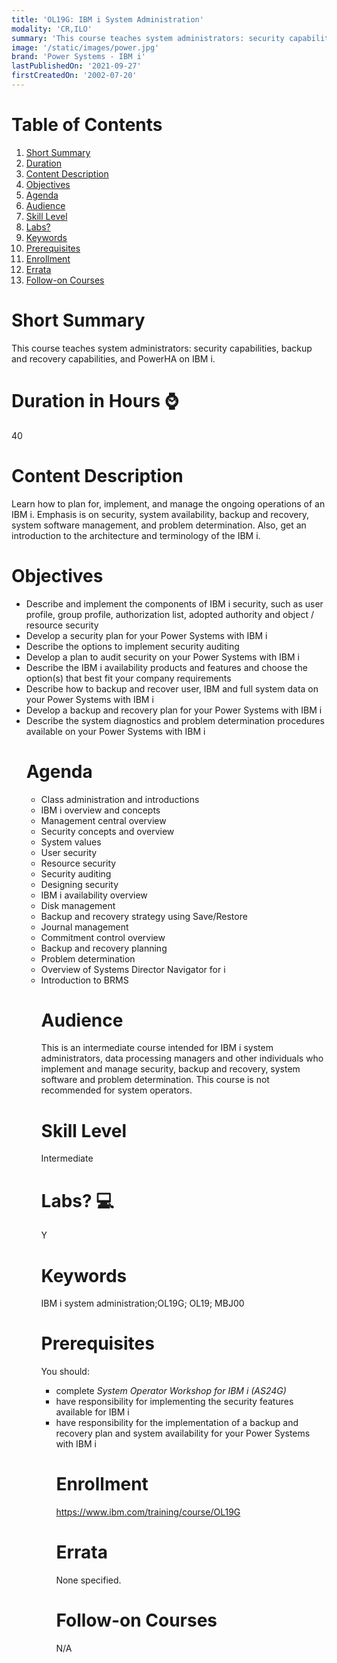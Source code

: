 ```yaml
---
title: 'OL19G: IBM i System Administration'
modality: 'CR,ILO'
summary: 'This course teaches system administrators: security capabilities, backup and recovery capabilities, and PowerHA on IBM i.   '
image: '/static/images/power.jpg'
brand: 'Power Systems - IBM i'
lastPublishedOn: '2021-09-27'
firstCreatedOn: '2002-07-20'
---
```

# Table of Contents
1.  [Short Summary](#short-summary)
2.  [Duration](#duration-in-hours-)
3.  [Content Description](#content-description)
4.  [Objectives](#objectives)
5.  [Agenda](#agenda)
6.  [Audience](#audience)
7.  [Skill Level](#skill-level)
8.  [Labs?](#labs-)
9.  [Keywords](#keywords)
10. [Prerequisites](#prerequisites)
11. [Enrollment](#enrollment)
12. [Errata](#errata)
13. [Follow-on Courses](#follow-on-courses)

# Short Summary
This course teaches system administrators: security capabilities, backup and recovery capabilities, and PowerHA on IBM i.   

# Duration in Hours ⌚
40

# Content Description
<p>Learn how to plan for, implement, and manage the ongoing operations of an IBM i. Emphasis is on security, system availability, backup and recovery, system software management, and problem determination. Also, get an introduction to the architecture and terminology of the IBM i.</p>

# Objectives
<ul />
	<li />Describe and implement the components of IBM i security, such as user profile, group profile, authorization list, adopted authority and object / resource security
	<li />Develop a security plan for your Power Systems with IBM i
	<li />Describe the options to implement security auditing
	<li />Develop a plan to audit security on your Power Systems with IBM i
	<li />Describe the IBM i availability products and features and choose the option(s) that best fit your company requirements
	<li />Describe how to backup and recover user, IBM and full system data on your Power Systems with IBM i
	<li />Develop a backup and recovery plan for your Power Systems with IBM i
	<li />Describe the system diagnostics and problem determination procedures available on your Power Systems with IBM i


# Agenda
<ul /><li />Class administration and introductions<li />IBM i overview and concepts<li />Management central overview<li />Security concepts and overview<li />System values<li />User security<li />Resource security<li />Security auditing<li />Designing security<li />IBM i availability overview<li />Disk management<li />Backup and recovery strategy using Save/Restore<li />Journal management<li />Commitment control overview<li />Backup and recovery planning<li />Problem determination<li />Overview of Systems Director Navigator for i<li />Introduction to BRMS

# Audience
<p>This is an intermediate course intended for IBM i system administrators, data processing managers and other individuals who implement and manage security, backup and recovery, system software and problem determination. This course is not recommended for system operators.</p>

# Skill Level
Intermediate        

# Labs? 💻
Y

# Keywords
IBM i system administration;OL19G; OL19; MBJ00

# Prerequisites
<p>You should:</p>

<ul />
	<li />complete <em>System Operator Workshop for IBM i (AS24G) </em>
	<li />have responsibility for implementing the security features available for IBM i
	<li />have responsibility for the implementation of a backup and recovery plan and system availability for your Power Systems with IBM i


# Enrollment
https://www.ibm.com/training/course/OL19G

# Errata
None specified.

# Follow-on Courses
N/A

